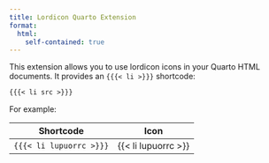 ```yaml
---
title: Lordicon Quarto Extension
format:
  html:
    self-contained: true
---
```


This extension allows you to use lordicon icons in your Quarto HTML documents. It provides an `{{{< li >}}}` shortcode:

``` markdown
{{{< li src >}}}
```

For example:

| Shortcode               | Icon                  |
|-------------------------|-----------------------|
| `{{{< li lupuorrc >}}}` | {{< li lupuorrc >}}   |
